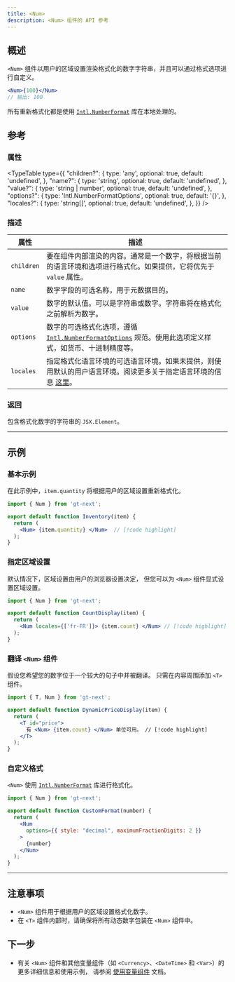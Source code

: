 ```yaml
---
title: <Num>
description: <Num> 组件的 API 参考
---
```

## 概述

`<Num>` 组件以用户的区域设置渲染格式化的数字字符串，并且可以通过格式选项进行自定义。
```jsx
<Num>{100}</Num>
// 输出: 100
```
所有重新格式化都是使用 [`Intl.NumberFormat`](https://developer.mozilla.org/en-US/docs/Web/JavaScript/Reference/Global_Objects/Intl/NumberFormat) 库在本地处理的。


## 参考

### 属性

<TypeTable
  type={{
    "children?": {
        type: 'any',
        optional: true,
        default: 'undefined',
    },
    "name?": {
        type: 'string',
        optional: true,
        default: 'undefined',
    },
    "value?": {
        type: 'string | number',
        optional: true,
        default: 'undefined',
    },
    "options?": {
        type: 'Intl.NumberFormatOptions',
        optional: true,
        default: '{}',
    },
    "locales?": {
        type: 'string[]',
        optional: true,
        default: 'undefined',
    },
  }}
/>

### 描述
| 属性     | 描述                                                                                                                                       |
|----------|---------------------------------------------------------------------------------------------------------------------------------------------------|
| `children` | 要在组件内部渲染的内容。通常是一个数字，将根据当前的语言环境和选项进行格式化。如果提供，它将优先于 `value` 属性。 |
| `name`     | 数字字段的可选名称，用于元数据目的。                                                                                   |
| `value`    | 数字的默认值。可以是字符串或数字。字符串将在格式化之前解析为数字。                               |
| `options`  | 数字的可选格式化选项，遵循 [`Intl.NumberFormatOptions`](https://developer.mozilla.org/en-US/docs/Web/JavaScript/Reference/Global_Objects/Intl/NumberFormat) 规范。使用此选项定义样式，如货币、十进制精度等。 |
| `locales`   | 指定格式化语言环境的可选语言环境。如果未提供，则使用默认的用户语言环境。阅读更多关于指定语言环境的信息 [这里](https://developer.mozilla.org/en-US/docs/Web/JavaScript/Reference/Global_Objects/Intl#locales_argument)。                                            |

### 返回

包含格式化数字的字符串的 `JSX.Element`。

---

## 示例

### 基本示例
在此示例中，`item.quantity` 将根据用户的区域设置重新格式化。

```jsx title="QuantityDisplay.jsx" copy
import { Num } from 'gt-next';

export default function Inventory(item) {
  return (
    <Num> {item.quantity} </Num>  // [!code highlight]
  );
}
```

### 指定区域设置
默认情况下，区域设置由用户的浏览器设置决定，
但您可以为 `<Num>` 组件显式设置区域设置。

```jsx title="PriceDisplay.jsx" copy
import { Num } from 'gt-next';

export default function CountDisplay(item) {
  return (
    <Num locales={['fr-FR']}> {item.count} </Num> // [!code highlight]
  );
}
```

### 翻译 `<Num>` 组件
假设您希望您的数字位于一个较大的句子中并被翻译。
只需在内容周围添加 `<T>` 组件。

```jsx title="DynamicPriceDisplay.jsx" copy
import { T, Num } from 'gt-next';

export default function DynamicPriceDisplay(item) {
  return (
    <T id="price">
      有 <Num> {item.count} </Num> 单位可用。 // [!code highlight]
    </T>
  );
}
```

### 自定义格式
`<Num>` 使用 [`Intl.NumberFormat`](https://developer.mozilla.org/en-US/docs/Web/JavaScript/Reference/Global_Objects/Intl/NumberFormat) 库进行格式化。
```jsx
import { Num } from 'gt-next';

export default function CustomFormat(number) {
  return (
    <Num
      options={{ style: "decimal", maximumFractionDigits: 2 }}
    >
      {number}
    </Num>
  );
}
```

---

## 注意事项
 * `<Num>` 组件用于根据用户的区域设置格式化数字。
 * 在 `<T>` 组件内部时，请确保将所有动态数字包装在 `<Num>` 组件中。

## 下一步
 * 有关 `<Num>` 组件和其他变量组件（如 `<Currency>`、`<DateTime>` 和 `<Var>`）的更多详细信息和使用示例，
   请参阅 [使用变量组件](/docs/next/reference/using-variable-components) 文档。